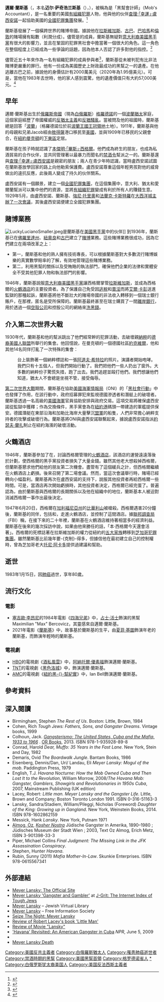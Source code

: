 {{Expand|time=2018-03-20T02:09:15+00:00}}
{{noteTA
|G1=Show
|G2=Movie
|G3=TV
}}
{{Infobox person
|name          = 邁爾·蘭斯基<br/>Meyer Lansky
|image         = Colorized image of Meyer Lansky.jpg
|image_size    = 
|caption       = 1958年的蘭斯基
|birth_name    = Meier Suchowlański
|ethnicity     = [[波蘭猶太人歷史|波蘭猶太人]]
|birth_date    = {{Birth date|1902|7|4}}
|birth_place   = [[俄羅斯帝國|俄羅斯帝國]][[格羅德諾|格羅德諾]]
|death_date    = {{Death date and age|1983|1|15|1902|7|4}}
|death_place   = 美國[[佛羅里達州|佛羅里達州]][[邁阿密海灘|邁阿密海灘]]
|death_cause   = [[肺癌|肺癌]]
|resting_place = 佛羅里達州邁阿密海灘的Mount Nebo公墓
|nationality   = 美國人
|citizenship   = 美國
|known_for     = 黑手黨伙伴、黑手黨財務官
|education     =
|net worth     = $300,000,000（1967年估計）<br/>$57,000（去世時）
|title         =
|parents       =
|relatives     =
|signature     = Meyer Lansky signature.svg
}}

'''邁爾·蘭斯基'''（{{lang-en|'''Meyer Lansky'''}}，本名'''迈尔·萨奇浩兰斯基'''（{{lang-pl|'''Meier Suchowlański'''}}），{{bd|1902年|7月4日|1983年|1月15日|catIdx=Lansky, Meyer}}），被稱為是「黑幫會計師」（Mob's Accountant），是一名重要的美國[[黑社會|有組織犯罪]]人物，他與他的伙伴[[查理·盧西安諾|查理·「幸運」·盧西安諾]]一起協助美國的[[全國犯罪集團|全國犯罪集團]]發展。<ref name=obit>{{Cite web |url = http://www.nytimes.com/1983/01/16/obituaries/meyer-lansky-is-dead-at-81-financial-wizard-of-organized-crime.html |title = MEYER LANSKY IS DEAD AT 81 |date = 1983-01-16 |publisher = The New York Times |language = en |access-date = 2017-06-19 |archive-date = 2021-05-14 |archive-url = https://web.archive.org/web/20210514144723/https://www.nytimes.com/1983/01/16/obituaries/meyer-lansky-is-dead-at-81-financial-wizard-of-organized-crime.html |dead-url = no }}</ref>

蘭斯基發展了一個橫跨世界的賭博帝國。據說他在[[拉斯維加斯|拉斯維加斯]]、[[古巴|古巴]]、[[巴哈馬|巴哈馬]]和[[倫敦|倫敦]]的賭場擁有點數（利潤分成）。儘管是{{link-en|猶太裔美國有組織犯罪|Jewish-American organized crime|猶太黑幫}}的成員，蘭斯基無疑對[[美國黑手黨|意大利裔美國黑手黨]]有很大的影響力，並且在鞏固的犯罪黑社會中擔當著一個很大的角色。這一角色在整個程度上已經成為一些爭論的話題，因為他本人否認了許多對他的指控。<ref>{{Cite web |url = https://www.youtube.com/watch?v=1UNJTPtmZhI |title = Meyer Lansky Interview 1971 |publisher = YouTube |language = en |access-date = 2017-06-19 |archive-date = 2021-02-11 |archive-url = https://web.archive.org/web/20210211204608/http://www.youtube.com/watch?v=1UNJTPtmZhI |dead-url = no }}</ref>

儘管近五十年來作為一名有組織犯罪的成員參與者<ref>{{Cite web |url = https://vault.fbi.gov/meyer-lansky |title = Meyer Lansky |publisher = vault.fbi.gov |language = en |access-date = 2017-06-19 |archive-date = 2011-10-17 |archive-url = https://web.archive.org/web/20111017230756/https://vault.fbi.gov/meyer-lansky |dead-url = no }}</ref>，蘭斯基從未被判犯有比非法賭博更嚴重的罪行。他有一份成為美國歷史上財政最成功的黑幫之一的遺產。在他逃離古巴之前，據說他的身價估計有2000萬美元（2020年為1.95億美元）。可是，當他在1983年去世時，他的家人感到震驚，他的遺產價值只有大約57,000美元。<ref>{{Cite web |url = http://www.americanmafia.com/Feature_Articles_331.html |title = The Lost Journals of Meyer Lansky |author = Gary Cohen |publisher = AmericanMafia.com |language = en |access-date = 2018-10-06 |archive-date = 2006-02-06 |archive-url = https://web.archive.org/web/20060206164839/http://www.americanmafia.com/Feature_Articles_331.html |dead-url = no }}</ref>

== 早年 ==
邁爾·蘭斯基出生於[[俄羅斯帝國|俄羅斯帝國]]（現為[[白俄羅斯|白俄羅斯]]）[[格羅德諾|格羅德諾]]的一個[[波蘭猶太人歷史|波蘭猶太]]家庭，這個家庭經歷了帝國權威的[[反猶太主義|反猶太主義]]和[[反猶騷亂|反猶騷亂]]。當被問及他的祖國時，蘭斯基總是回答「[[波蘭|波蘭]]」（格羅德諾位於前[[波蘭王國王冠領地|波蘭王國王冠領地]]土地）。1911年，蘭斯基與他的母親和兄弟Jacob經由[[敖得薩|敖得薩]]港口移民至[[美國|美國]]，並與1909年已移民的父親會合，在[[紐約|紐約]][[曼克頓|曼克頓]]的[[下東區|下東區]]定居。

蘭斯基在孩子時就認識了[[本傑明·西格爾|本傑明·「畢斯」·西格爾]]。他們成為終生的朋友，也成為私酒貿易的合作伙伴，並共同管理著以最暴力而聞名的[[美國禁酒令|禁酒令]]幫派之一的{{link-en|畢斯與邁爾幫|Bugs and Meyer Mob}}。蘭斯基還與[[查理·盧西安諾|查理·「幸運」·盧西安諾]]是親密的朋友；兩人在青少年時認識，當時盧西安諾試圖在蘭斯基放學回家的路上向他勒索保護費。盧西安諾尊重這個年輕男孩對他的威脅做出的違抗反應，此後兩人變成了持久的伙伴關系。

盧西安諾有一個願景，建立一個[[全國犯罪集團|全國犯罪集團]]，在這個集團中，意大利、猶太和愛爾蘭幫派可以集中他們的資源，並將[[黑社會|有組織犯罪]]變成有利於所有人的賺錢生意。1929年5月，由盧西安諾、蘭斯基、[[強尼·托里奧|強尼·托里奧]]和[[法蘭克·卡斯特羅|法蘭克·卡斯特羅]]在[[大西洋城會議|大西洋城主辦了一次會議]]，其後盧西安諾便建立全國犯罪集團。

== 賭博業務 ==
[[File:LuckyLucianoSmaller.jpeg|thumb]]是蘭斯基在[[美國黑手黨|美國黑手黨]]中的伙伴]]
到1936年，蘭斯基已在[[佛羅里達州|佛羅里達州]]、[[紐奧良|紐奧良]]和[[古巴|古巴]]建立了[[賭博|賭博]]業務。這些賭博業務很成功，因為它們建立在兩項改革之上：
* 第一，蘭斯基和他的熟人擁有技術專長，可以根據蘭斯基對大多數流行賭博娛樂的真實數學賠率的了解，有效地管理這些賭博業務。
* 第二，利用黑幫的關係以及受賄賂的執法部門，確保他們企業的法律和實體安全不受其他犯罪人物和執法部門的影響。

1946年，蘭斯基說服[[美國黑手黨|意大利裔美國黑手黨]]讓西格爾掌管[[拉斯維加斯|拉斯維加斯]]，並成為西格爾的[[火鶴酒店|火鶴酒店]]的主要投資者。為了保護自己免受因[[避稅及逃稅|逃稅]]和[[性交易|賣淫]]而將[[艾爾·卡彭|艾爾·卡彭]]送進監獄的那種起訴，蘭斯基將他不斷壯大的賭場帝國的非法收入轉移到一個瑞士銀行賬戶，在那裡，匿名是受{{link-en|瑞士聯邦銀行法|Federal Act on Banks and Savings Banks|1934年瑞士銀行法}}所保障的。蘭斯基最終甚至在瑞士購買了一間[[離岸銀行|離岸銀行]]，用於透過一個[[空殼公司|空殼公司]]和控股公司的網絡來[[洗黑錢|洗黑錢]]。

== 介入第二次世界大戰 ==
1930年代，蘭斯基和他的幫派跳出了他們經常幹的犯罪活動，去破壞親[[納粹主義|納粹]]的[[德裔美國人聯盟|德裔美國人聯盟]]所舉行的集會。他回憶說，在曼克頓的一個德國社區[[約克維爾|約克維爾]]，他和其他14名同伴打亂了一次特殊的集會：

:台上裝飾著一個納粹標誌和一張[[阿道夫·希特拉|阿道夫·希特拉]]的照片。演講者開始咆哮。我們只有十五個人，但我們開始行動了。我們把他們一些人扔出了窗外。大多數的納粹份子驚慌失措，跑了出去。我們追趕並毆打他們。我們想讓他們知道，猶太人不會總是坐視不管，接受侮辱。

[[第二次世界大戰|第二次世界大戰]]期間，蘭斯基在協助[[美國海軍情報局|美國海軍情報局]]（ONI）的「[[黑社會行動|黑社會行動]]」中也發揮了作用，在該行動中，政府招募罪犯來監視德國滲透者和潛艇上的破壞者。蘭斯基透過一名高級的[[美國海軍|美國海軍]]官員協助安排與政府交易。這項交易將確保盧西安諾從監獄中獲釋；作為交換條件，黑手黨會為在[[紐約港|紐約港]]碼頭一帶建造的軍艦提供保安。德國潛艇在東部沿海和加勒比海岸大量擊沉[[同盟國_(第二次世界大戰)|盟軍]]的船隻，人們非常擔心納粹支持者的攻擊或破壞行為。蘭斯基將ONI與盧西安諾聯繫起來，據說盧西安諾指派[[約瑟夫·蘭扎|約瑟夫·蘭扎]]制止在紐約海濱的破壞活動。

== 火鶴酒店 ==
1946年，蘭斯基參加了在{{link-en|哈瓦那會議|Havana Conference|哈瓦那舉行的一場秘密會議}}，討論西格爾管理的[[火鶴酒店|火鶴酒店]]，該酒店的運營遠遠落後於計劃，使西格爾的黑手黨投資者損失了大量金錢。雖然其他老大想殺掉西格爾，但蘭斯基懇求他們給他的朋友第二次機會。盡管有了這個緩兵之計，但西格爾繼續在火鶴酒店上虧損。後來召開了第二場會議。然而，當這次會議舉行時，賭場已經轉向小幅盈利。蘭斯基再次在盧西安諾的支持下，說服其他投資者再給西格爾一些時間。可是，當酒店再次開始虧損時，其他投資者決定，西格爾已經完蛋了。普遍認為，由於蘭斯基與西格爾的長期關係以及他在組織中的地位，蘭斯基本人被迫對消滅西格爾一事作出最後決定。

1947年6月20日，西格爾在[[加利福尼亞州|加利福尼亞州]]的[[比華利山|比華利山]]被槍殺。西格爾遇害20分鐘後，蘭斯基的同伴，包括{{link-en|蓋斯·格林鮑姆|Gus Greenbaum}}和{{link-en|莫·賽德威|Moe Sedway}}，走進火鶴酒店，並控制了這間酒店。據[[聯邦調查局|聯邦調查局]]（FBI）稱，在接下來的二十年裡，蘭斯基在火鶴酒店維持著相當多的經濟利益。蘭斯基在後來的幾次採訪中說，如果由他來勝任的話，「本·西格爾今天還會活著」。西格爾的死標誌著在拉斯維加斯的權力從紐約的[[五大家族|五大家族]]轉移到[[芝加哥犯罪集團|芝加哥犯罪集團]]。雖然蘭斯基比前幾年要-{克制}-得多，但據信他在最初建立自己的控制權時，曾為芝加哥老大[[托尼·阿卡多|托尼·阿卡多]]提供過建議和幫助。

== 逝世 ==
1983年1月15日，因[[肺癌|肺癌]]過世，享年80歲。

== 流行文化 ==
=== 電影 ===
* [[塞吉歐·李昂尼|塞吉歐·李昂尼]]的1984年電影《[[四海兄弟|四海兄弟]]》中，[[占士·活士|占士·活士]]飾演的黑幫Maximilian "Max" Bercovicz，其靈感來自邁爾·蘭斯基。
* 2021年電影《[[蘭斯基|蘭斯基]]》中，故事基於蘭斯基的生平，由[[夏菲·基圖|夏菲·基圖]]飾演年老的蘭斯基，而{{link-en|約翰·馬加羅|John Magaro}}飾演年輕時的蘭斯基。

=== 電視劇 ===
* [[HBO|HBO]]的電視劇《[[酒私風雲|酒私風雲]]》中，[[阿納托爾·優素福|阿納托爾·優素福]]飾演邁爾·蘭斯基。
* [[特納電視網|TNT]]的電視劇《[[黑色洛城_(電視劇)|黑色洛城]]》中，{{link-en|派屈克·費雪勒|Patrick Fischler}}飾演邁爾·蘭斯基。
* [[AMC_(電視頻道)|AMC]]的電視劇《[[紐約黑幫紀實|紐約黑-{}-幫紀實]]》中，Ian Bell飾演邁爾·蘭斯基。

== 參考資料 ==
{{reflist}}

== 深入閱讀 ==
* Birmingham, Stephen ''The Rest of Us''. Boston: Little, Brown, 1984
* Cohen, Rich ''Tough Jews: Fathers, Sons, and Gangster Dreams''. Vintage books, 1999
* Colhoun, Jack. ''[http://www.orbooks.com/catalog/gangsterismo/ Gangsterismo: The United States, Cuba and the Mafia, 1933 to 1966] {{Wayback|url=http://www.orbooks.com/catalog/gangsterismo/ |date=20210506165736 }}''. [[OR_Books|OR Books]], 2013. ISBN 978-1-935928-89-8
* Conrad, Harold ''Dear, Muffo: 35 Years in the Fast Lane''. New York, Stein and Day, 1982
* Demaris, Ovid ''The Boardwalk Jungle''. Bantam Books, 1986
* Eisenberg, Dennis/Dan, Uri/ Landau, Eli ''Meyer Lansky: Mogul of the mob''. Paddington Press, 1979
* English, T.J. ''Havana Nocturne: How the Mob Owned Cuba and Then Lost It to the Revolution'', William Morrow, 2008/''The Havana Mob: Gangster, Gamblers, Showgirls and Revolutionaries in 1950s Cuba'', 2007, Mainstream Publishing (UK edition)
* Lacey, Robert: ''Little man. Meyer Lansky and the Gangster Life''. Little, Brown and Company; Boston Toronto London 1991. ISBN 0-316-51163-3
* Lansky, Sandra/Stadiem, William/Pileggi, Nicholas (Foreword) ''Daughter of the King: Growing up in Gangland''. New York, Weinstein Books, 2014. ISBN 978-1602862159
* Messick, Hank ''Lansky''. New York, Putnam 1971
* [[Oz_Almog|Almog, Oz]], ''[https://openlibrary.org/works/OL8303542W/Kosher_Nostra Kosher Nostra] {{Wayback|url=https://openlibrary.org/works/OL8303542W/Kosher_Nostra |date=20170819015601 }}'' Jüdische Gangster in Amerika, 1890–1980 ; Jüdisches Museum der Stadt Wien ; 2003, Text Oz Almog, Erich Metz, ISBN 3-901398-33-3
* Piper, Michael Collins ''Final Judgment: The Missing Link in the JFK Assassination Conspiracy''.
* Stephen, Hunter ''Havana''.
* Rubin, Sunny (2011) ''Mafia Mother-In-Law''. Skunkie Enterprises. ISBN 978-0615567341

== 外部連結 ==
* [http://www.officialmeyerlansky.com Meyer Lansky: The Official Site] {{Wayback|url=http://www.officialmeyerlansky.com/ |date=20210303172857 }}
* [http://www.j-grit.com/criminals-meyer-lansky-gangster-and-gambler.php Meyer Lansky 'Gangster and Gambler'] {{Wayback|url=http://www.j-grit.com/criminals-meyer-lansky-gangster-and-gambler.php |date=20210502220043 }} at [http://www.j-grit.com/ J-Grit: The Internet Index of Tough Jews] {{Wayback|url=http://www.j-grit.com/ |date=20081121051928 }}
* [https://www.jewishvirtuallibrary.org/jsource/biography/lansky.html Meyer Lansky] {{Wayback|url=https://www.jewishvirtuallibrary.org/jsource/biography/lansky.html |date=20160605213954 }} – Jewish Virtual Library
* [http://www.freeinfosociety.com/article.php?id=90 Meyer Lansky] {{Wayback|url=http://www.freeinfosociety.com/article.php?id=90 |date=20210225134016 }} – Free Information Society
* [https://web.archive.org/web/20050403170341/http://www.carpenoctem.tv/mafia/lansky.html Seize The Night: Meyer Lansky]
* [http://www.organized-crime.de/revlac01.htm Review of Robert Lacey's book 'Little Man'] {{Wayback|url=http://www.organized-crime.de/revlac01.htm |date=20210224201013 }}
* [https://web.archive.org/web/20071014055333/http://www.epinions.com/content_380825079428 Review of Movie "Lansky"]
* [http://www.npr.org/templates/story/story.php?storyId=104997782 'Havana' Revisited: An American Gangster in Cuba] {{Wayback|url=http://www.npr.org/templates/story/story.php?storyId=104997782 |date=20090814061411 }} ''NPR'', June 5, 2009
* {{Find a Grave|2794|accessdate=June 11, 2013}}
* [http://www.famously-dead.com/criminals/meyer-lansky.html Meyer Lansky Death] {{Wayback|url=http://www.famously-dead.com/criminals/meyer-lansky.html |date=20210226085901 }}

{{DEFAULTSORT:Lansky, Meyer}}
[[Category:美國反共主義者|Category:美國反共主義者]]
[[Category:白俄羅斯猶太人|Category:白俄羅斯猶太人]]
[[Category:罹患肺癌逝世者|Category:罹患肺癌逝世者]]
[[Category:禁酒時期的黑幫|Category:禁酒時期的黑幫]]
[[Category:美國黑幫首領|Category:美國黑幫首領]]
[[Category:格罗德诺省人|Category:格罗德诺省人]]
[[Category:咆哮的二十年代|*]]
[[Category:白俄罗斯犹太裔美国人|Category:白俄罗斯犹太裔美国人]]
[[Category:美国反法西斯主義者|Category:美国反法西斯主義者]]
